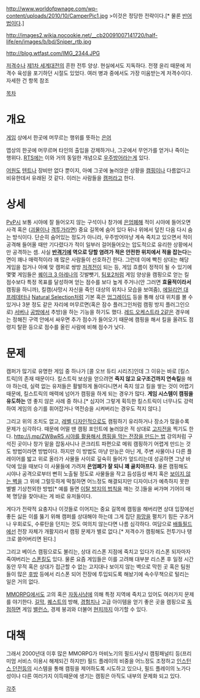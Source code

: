 http://www.worldofpwnage.com/wp-content/uploads/2010/10/CamperPic1.jpg
>이것은 정당한 전략이다.[* 물론 [[반어법]]이다.]

http://images2.wikia.nocookie.net/__cb20091007141720/half-life/en/images/b/bd/Sniper_rtb.jpg

http://blog.wtfast.com/IMG_2344.JPG

[[저격수]]나 [[제1차 세계대전]]의 흔한 전투 양상. 현실에서도 지독하다. 전쟁 윤리 때문에 저격수 육성을 포기하던 시절도 있었다. 여러 병과 중에서도 가장 미움받는게 저격수이다. 자세한 건 항목 참조

[[목차]]

= 개요 =
[[게임]] 상에서 한곳에 머무르는 행위를 뜻하는 [[은어]]

맵상의 한곳에 머무르며 타인의 출입을 강제하거나, 그곳에서 무언가를 얻거나 죽이는 행위다. [[RTS]]에는 이와 거의 동일한 개념으로 [[우주방어]]라는게 있다.

[[어원]]도 [[텐트]]나 장비만 없다 뿐이지, 아예 그곳에 눌러앉은 상황을 [[캠핑]]이나 다름없다고 비유한데서 유래된 것 같다. 이러는 사람들을 [[캠퍼]]라고 한다.

= 상세 =
[[PvP]]시 보통 시야에 잘 들어오지 않는 구석이나 창가에 [[은엄폐]]해 적이 시야에 들어오면 사격 혹은 ([[괴물]]이나 [[격투가]]라면) 중요 길목에 숨어 있다 뒤나 위에서 덮친 다음 다시 숨는 방식이다. 단순히 숨어있는 정도가 아니라, 우주방어마냥 계속 죽치고 있으면서 적이 공격해 들어올 때만 기다렸다가 적이 일부러 걸어들어오는 압도적으로 유리한 상황에서만 공격하는 셈. 사실 '''[[반격기]]에 역으로 당할 염려가 적은 안전한 위치에서 적을 잡는다'''는 면이 꽤나 매력적이라 꽤 많은 사람들이 선호하긴 한다. 그런데 이에 빡친 상대는 해당 게임을 접거나 아예 맞 캠퍼로 쌍방 [[저격전]]이 되는 등, 게임 흐름이 정적이 될 수 있기에 몇몇 게임들은 [[퀘이크 3 아레나]]의 깃발뺏기, [[팀포2]]처럼 게임 양상을 캠핑으로 얻는 킬 점수보다 특정 목표를 달성하며 얻는 점수를 보다 높게 주거나(안 그러면 '''효율적이라서''' 캠핑을 하니까), 킬캠(사망시 자신을 죽인 대상의 위치나 모습을 보여줌), [[에일리언 대 프레데터]]나 [[Natural Selection]]처럼 기본 혹은 [[업그레이드]] 등을 통해 상대 위치를 볼 수 있거나 3분 정도 같은 자리에 머무르면(혹은 잠수 플러그인처럼 캠핑 방지 플러그인으로) [[서버]]나 [[공방]]에서 추방)을 하는 기능을 하기도 했다. [[레드 오케스트라 2]]같은 경우에는 정해진 구역 안에서 싸우면 추가 점수가 들어오기 때문에 캠핑을 해서 킬을 올려도 점령지 탈환 등으로 점수를 올린 사람에 비해 점수가 낮다.

= 문제 =
캠퍼가 많기로 유명한 게임 중 하나가 [콜 오브 듀티 시리즈]인데 그 이유는 바로 [킬스트릭]의 존재 때문이다. 킬스트릭 보상을 얻으려면 '''죽지 않고 요구조건까지 연속킬'''을 해야 하는데, 실력 없는 유저들은 활발하게 돌아다니면서 죽지 않고 킬을 쌓는 것이 어렵기 때문에, 킬스트릭의 매력에 넘어가 캠핑을 하게 되는 경우가 많다. '''게임 시스템이 캠핑을 유도하는''' 영 좋지 않은 사례 중 하나.[* 심지어 그렇게 획득한 킬스트릭이 너무나도 강력하여 게임의 승기를 휘어잡거나 역전승을 시켜버리는 경우도 적지 않다.]

그리고 위의 조치도 없고, [[레벨 디자인]]적으로도 캠핑하기 유리하거나 장소가 많을수록 문제가 심각하다. 때문에 어떨 땐 캠핑 포인트에 눌러앉은 적 상대로 [[고지전]]을 찍기도 한다. [[http://j.mp/ZW8wR5 시야를 활용해서 캠핑을 막는 전장을 만드는 법]] 강의처럼 구석진 곳이나 창가 밑을 잡동사니나 콘크리트 파편으로 메워 캠핑하기 어렵게 만드는 것도 방법이라면 방법이다. 하지만 이 방법도 마냥 만능은 아닌 게, 주변 사물이나 다른 플레이어를 밟고 위로 올라가 사물들 사이로 깊숙히 들어가 엎드리는데 성공하면 그냥 바닥에 있을 때보다 이 사물들에 가려져 '''은엄폐가 잘 되니 꽤 골치아프다.''' 물론 캠핑해도 시야나 공격으로부터 뻔히 노출될 정도로 사물들을 작고 듬성듬성 배치 혹은 [[보이지 않는 벽]]을 그 위에 그럴듯하게 떡칠하면 어느정도 해결되지만 디자이너가 예측하지 못한 별별 기상천외한 방법[* 예를 들면 [[이탈 방지의 법칙]]을 깨는 것.]들을 써가며 기어이 매복 명당을 찾아내는 게 바로 유저들이다.

게다가 전략적 요충지나 이것들로 이어지는 중요 길목에 캠핑을 해버리면 상대 입장에선 좋든 싫든 이를 뚫기 위해 캠퍼를 상대해야 하는데 그게 집단 [[화망]]을 펼치기 힘든 구조거나 우회로도, 수류탄을 던지는 것도 여의치 않는다면 나름 심각하다. 여담으로 [[배틀필드]]에선 전장 자체가 개활지라서 캠핑 문제가 별로 없다.[* 저격수가 캠핑해도 전투기나 탱크로 쓸어버리면 된다.]

그리고 베이스 캠핑으로도 불리는, 상대 리스폰 지점에 죽치고 있다가 리스폰 되자마자 죽여버리는 [[스폰킬]]도 있다. 물론 요즘 게임들은 이를 고려해 대부분 리스폰 후 일정 시간 동안 무적 혹은 상대가 접근할 수 없는 고지대나 보이지 않는 벽으로 막힌 곳 혹은 팀원들이 많은 [[후방]] 등에서 리스폰 되어 전장에 투입되도록 해놨기에 속수무책으로 털리는 일은 거의 없다.

[[MMORPG]]에서도 고의 혹은 [[자동사냥]]에 의해 특정 지역에 죽치고 있어도 여러가지 문제를 야기한다. [[길막]], [[퀘스트]]의 방해, [[경험치]]나 고급 아이템을 얻기 좋은 곳을 캠핑으로 [[독점]]하면 게임 [[밸런스]], 경제 붕괴와 더불어 [[현피]]까지 야기할 수 있다.

= 대책 =
그래서 2000년대 이후 많은 MMORPG가 마비노기의 필드사냥시 캠핑패널티 등(프리미엄 서비스 이용시 해제되긴 하지만) 필드 플레이의 비중을 어느정도 조정하고 [[인스턴스 던전]]등의 시스템을 통해 캠핑을 제어하도록 시도하고 있으나, 필드 플레이의 노가다성이나 다른 여러가지 이득때문에 생기는 캠핑은 아직도 내부의 문제화 되고 있다.

[[각주]]
